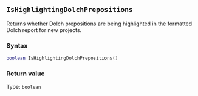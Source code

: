 ::: {.minipage data-latex="{\textwidth}"}
## `IsHighlightingDolchPrepositions`

Returns whether Dolch prepositions are being highlighted in the formatted Dolch report for new projects.

### Syntax {-}

``` .lua
boolean IsHighlightingDolchPrepositions()
```

### Return value {-}

Type: `boolean`
:::
